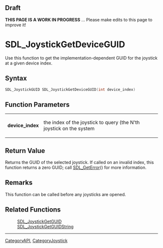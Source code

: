 == Draft ==

'''THIS PAGE IS A WORK IN PROGRESS''' ... Please make edits to this page to improve it!


= SDL_JoystickGetDeviceGUID =
Use this function to get the implementation-dependent GUID for the joystick at a given device index.



== Syntax ==
<syntaxhighlight lang='c++'>
SDL_JoystickGUID SDL_JoystickGetDeviceGUID(int device_index)
</syntaxhighlight>


== Function Parameters ==
{|
|'''device_index'''
|the index of the joystick to query (the N'th joystick on the system
|}


== Return Value ==
Returns the GUID of the selected joystick.  If called on an invalid index, this function returns a zero GUID; call [[SDL_GetError]]() for more information.



== Remarks ==
This function can be called before any joysticks are opened.


== Related Functions ==
:[[SDL_JoystickGetGUID]]
:[[SDL_JoystickGetGUIDString]]

----
[[CategoryAPI]], [[CategoryJoystick]]
